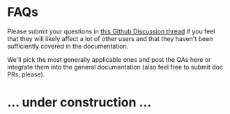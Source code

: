 # FAQs

Please submit your questions in [this Github Discussion thread](https://github.com/bitsandbytes-foundation/bitsandbytes/discussions/1013) if you feel that they will likely affect a lot of other users and that they haven't been sufficiently covered in the documentation.

We'll pick the most generally applicable ones and post the QAs here or integrate them into the general documentation (also feel free to submit doc PRs, please).

# ... under construction ...
